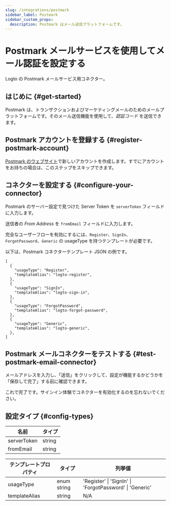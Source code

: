 ```yaml
---
slug: /integrations/postmark
sidebar_label: Postmark
sidebar_custom_props:
  description: Postmark はメール送信プラットフォームです。
---
```



# Postmark メールサービスを使用してメール認証を設定する

Logto の Postmark メールサービス用コネクター。

<GuideTip />

## はじめに \{#get-started}

Postmark は、トランザクションおよびマーケティングメールのためのメールプラットフォームです。そのメール送信機能を使用して、_認証コード_ を送信できます。

## Postmark アカウントを登録する \{#register-postmark-account}

[Postmark のウェブサイト](https://postmark.com/)で新しいアカウントを作成します。すでにアカウントをお持ちの場合は、このステップをスキップできます。

## コネクターを設定する \{#configure-your-connector}

Postmark のサーバー設定で見つけた Server Token を `serverToken` フィールドに入力します。

送信者の _From Address_ を `fromEmail` フィールドに入力します。

完全なユーザーフローを有効にするには、`Register`、`SignIn`、`ForgotPassword`、`Generic` の usageType を持つテンプレートが必要です。

以下は、Postmark コネクターテンプレート JSON の例です。

```jsonc
[
  {
    "usageType": "Register",
    "templateAlias": "logto-register",
  },
  {
    "usageType": "SignIn",
    "templateAlias": "logto-sign-in",
  },
  {
    "usageType": "ForgotPassword",
    "templateAlias": "logto-forgot-password",
  },
  {
    "usageType": "Generic",
    "templateAlias": "logto-generic",
  },
]
```

## Postmark メールコネクターをテストする \{#test-postmark-email-connector}

メールアドレスを入力し、「送信」をクリックして、設定が機能するかどうかを「保存して完了」する前に確認できます。

これで完了です。<MainSiteUrl href="/connectors/email-connectors/#enable-email-address-for-end-user-flows">サインイン体験でコネクターを有効化する</MainSiteUrl>のを忘れないでください。

## 設定タイプ \{#config-types}

| 名前        | タイプ |
| ----------- | ------ |
| serverToken | string |
| fromEmail   | string |

| テンプレートプロパティ | タイプ      | 列挙値                                                  |
| ---------------------- | ----------- | ------------------------------------------------------- |
| usageType              | enum string | 'Register' \| 'SignIn' \| 'ForgotPassword' \| 'Generic' |
| templateAlias          | string      | N/A                                                     |
